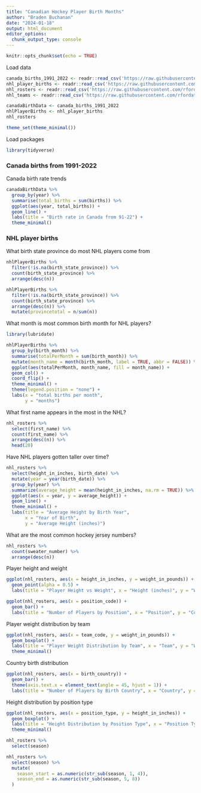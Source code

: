 ```yaml
---
title: "Canadian Hockey Player Birth Months"
author: "Braden Buchanan"
date: "2024-01-18"
output: html_document
editor_options: 
  chunk_output_type: console
---
```


```r
knitr::opts_chunk$set(echo = TRUE)
```

Load data
```r
canada_births_1991_2022 <- readr::read_csv('https://raw.githubusercontent.com/rfordatascience/tidytuesday/master/data/2024/2024-01-09/canada_births_1991_2022.csv')
nhl_player_births <- readr::read_csv('https://raw.githubusercontent.com/rfordatascience/tidytuesday/master/data/2024/2024-01-09/nhl_player_births.csv')
nhl_rosters <- readr::read_csv('https://raw.githubusercontent.com/rfordatascience/tidytuesday/master/data/2024/2024-01-09/nhl_rosters.csv')
nhl_teams <- readr::read_csv('https://raw.githubusercontent.com/rfordatascience/tidytuesday/master/data/2024/2024-01-09/nhl_teams.csv')

canadaBirthData <- canada_births_1991_2022
nhlPlayerBirths <- nhl_player_births
nhl_rosters

theme_set(theme_minimal())
```

Load packages
```r
library(tidyverse)
```

### Canada births from 1991-2022

Canada birth rate trends 
```r
canadaBirthData %>%
  group_by(year) %>%
  summarise(total_births = sum(births)) %>%
  ggplot(aes(year, total_births)) +
  geom_line() +
  labs(title = "Birth rate in Canada from 91-22") +
  theme_minimal()
```

### NHL player births

What birth state province do most NHL players come from
```r
nhlPlayerBirths %>%
  filter(!is.na(birth_state_province)) %>%
  count(birth_state_province) %>%
  arrange(desc(n))

nhlPlayerBirths %>%
  filter(!is.na(birth_state_province)) %>%
  count(birth_state_province) %>%
  arrange(desc(n)) %>%
  mutate(provincetotal = n/sum(n))
```

What month is most common birth month for NHL players?
```r
library(lubridate)

nhlPlayerBirths %>%
  group_by(birth_month) %>%
  summarise(totalPerMonth = sum(birth_month)) %>%
  mutate(month_name = month(birth_month, label = TRUE, abbr = FALSE)) %>%
  ggplot(aes(totalPerMonth, month_name, fill = month_name)) +
  geom_col() +
  coord_flip() +
  theme_minimal() +
  theme(legend.position = "none") +
  labs(x = "total births per month",
       y = "months")
```

What first name appears in the most in the NHL?
```r
nhl_rosters %>%
  select(first_name) %>%
  count(first_name) %>%
  arrange(desc(n)) %>%
  head(20)
```

Have NHL players gotten taller over time?
```r
nhl_rosters %>%
  select(height_in_inches, birth_date) %>%
  mutate(year = year(birth_date)) %>%
  group_by(year) %>%
  summarize(average_height = mean(height_in_inches, na.rm = TRUE)) %>%
  ggplot(aes(x = year, y = average_height)) +
  geom_line() +
  theme_minimal() +
  labs(title = "Average Height by Birth Year",
       x = "Year of Birth",
       y = "Average Height (inches)")
```

What are the most common hockey jersey numbers?
```r
nhl_rosters %>%
  count(sweater_number) %>%
  arrange(desc(n))
```

Player height and weight
```r
ggplot(nhl_rosters, aes(x = height_in_inches, y = weight_in_pounds)) +
  geom_point(alpha = 0.5) +
  labs(title = "Player Height vs Weight", x = "Height (inches)", y = "Weight (pounds)")
```

```r
ggplot(nhl_rosters, aes(x = position_code)) +
  geom_bar() +
  labs(title = "Number of Players by Position", x = "Position", y = "Count")
```

Player weight distribution by team
```r
ggplot(nhl_rosters, aes(x = team_code, y = weight_in_pounds)) +
  geom_boxplot() +
  labs(title = "Player Weight Distribution by Team", x = "Team", y = "Weight (pounds)") +
  theme_minimal()
```

Country birth distribution
```r
ggplot(nhl_rosters, aes(x = birth_country)) +
  geom_bar() +
  theme(axis.text.x = element_text(angle = 45, hjust = 1)) +
  labs(title = "Number of Players by Birth Country", x = "Country", y = "Count")
```

Height distribution by position type
```r
ggplot(nhl_rosters, aes(x = position_type, y = height_in_inches)) +
  geom_boxplot() +
  labs(title = "Height Distribution by Position Type", x = "Position Type", y = "Height (inches)") +
  theme_minimal()
```


```r
nhl_rosters %>%
  select(season)

nhl_rosters %>%
  select(season) %>%
  mutate(
    season_start = as.numeric(str_sub(season, 1, 4)),
    season_end = as.numeric(str_sub(season, 5, 8))
  )
```

